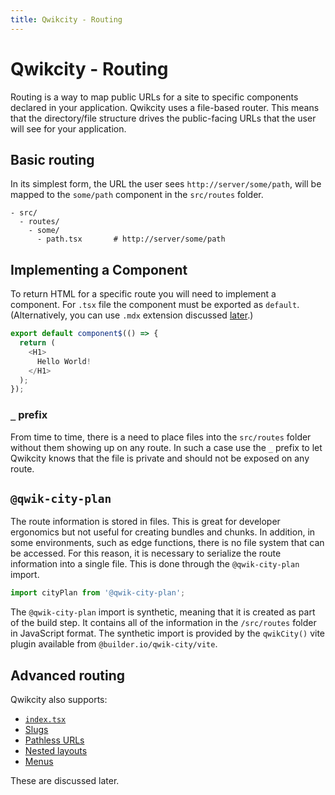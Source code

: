 ```yaml
---
title: Qwikcity - Routing
---
```


# Qwikcity - Routing

Routing is a way to map public URLs for a site to specific components declared in your application. Qwikcity uses a file-based router. This means that the directory/file structure drives the public-facing URLs that the user will see for your application.

## Basic routing

In its simplest form, the URL the user sees `http://server/some/path`, will be mapped to the `some/path` component in the `src/routes` folder. 

```
- src/
  - routes/
    - some/           
      - path.tsx       # http://server/some/path
```

## Implementing a Component

To return HTML for a specific route you will need to implement a component. For `.tsx` file the component must be exported as `default`. (Alternatively, you can use `.mdx` extension discussed [later](/qwikcity/content/mdx).)


```typescript
export default component$(() => {
  return (
    <H1>
      Hello World!
    </H1>
  );
});
```

### `_` prefix

From time to time, there is a need to place files into the `src/routes` folder without them showing up on any route. In such a case use the `_` prefix to let Qwikcity knows that the file is private and should not be exposed on any route.

## `@qwik-city-plan`

The route information is stored in files. This is great for developer ergonomics but not useful for creating bundles and chunks. In addition, in some environments, such as edge functions, there is no file system that can be accessed. For this reason, it is necessary to serialize the route information into a single file. This is done through the `@qwik-city-plan` import.

```typescript
import cityPlan from '@qwik-city-plan';
```

The `@qwik-city-plan` import is synthetic, meaning that it is created as part of the build step. It contains all of the information in the `/src/routes` folder in JavaScript format. The synthetic import is provided by the `qwikCity()` vite plugin available from `@builder.io/qwik-city/vite`.

## Advanced routing

Qwikcity also supports:
- [`index.tsx`](/qwikcity/routing/default-index)
- [Slugs](/qwikcity/routing/slugs)
- [Pathless URLs](/qwikcity/routing/pathless)
- [Nested layouts](/qwikcity/layout/overview)
- [Menus](/qwikcity/content/menu)

These are discussed later.